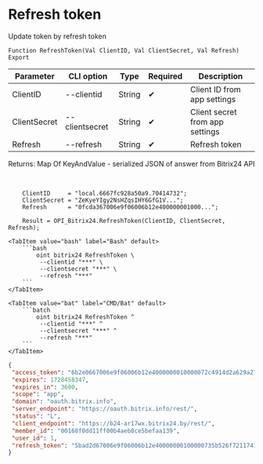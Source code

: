 ﻿---
sidebar_position: 3
---


# Refresh token
 Update token by refresh token



`Function RefreshToken(Val ClientID, Val ClientSecret, Val Refresh) Export`

  | Parameter | CLI option | Type | Required | Description |
  |-|-|-|-|-|
  | ClientID | --clientid | String | &#x2714; | Client ID from app settings |
  | ClientSecret | --clientsecret | String | &#x2714; | Client secret from app settings |
  | Refresh | --refresh | String | &#x2714; | Refresh token |

  
  Returns:  Map Of KeyAndValue - serialized JSON of answer from Bitrix24 API

<br/>




```bsl title="1C:Enterprise/OneScript code example"
    ClientID     = "local.6667fc928a50a9.70414732";
    ClientSecret = "ZeKyeYIgy2NsHZqsIHY6GfG1V...";
    Refresh      = "0fcda367006e9f06006b12e400000001000...";

    Result = OPI_Bitrix24.RefreshToken(ClientID, ClientSecret, Refresh);
```
 

 <Tabs>
  
    <TabItem value="bash" label="Bash" default>
        ```bash
            oint bitrix24 RefreshToken \
             --clientid "***" \
             --clientsecret "***" \
             --refresh "***"
        ```
    </TabItem>
  
    <TabItem value="bat" label="CMD/Bat" default>
        ```batch
            oint bitrix24 RefreshToken ^
             --clientid "***" ^
             --clientsecret "***" ^
             --refresh "***"
        ```
    </TabItem>
</Tabs>


```json title="Result"
{
 "access_token": "6b2e0667006e9f06006b12e4000000010000072c4914d2a629a27f8e468fd6a8ba64ff",
 "expires": 1728458347,
 "expires_in": 3600,
 "scope": "app",
 "domain": "oauth.bitrix.info",
 "server_endpoint": "https://oauth.bitrix.info/rest/",
 "status": "L",
 "client_endpoint": "https://b24-ar17wx.bitrix24.by/rest/",
 "member_id": "00168f0dd11ff00b4aeb8ce5befaa139",
 "user_id": 1,
 "refresh_token": "5bad2d67006e9f06006b12e40000000100000735b526f7211741a7e65fac266c482aca"
}
```
